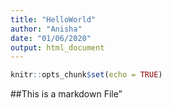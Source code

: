 ```yaml
---
title: "HelloWorld"
author: "Anisha"
date: "01/06/2020"
output: html_document
---
```


```r
knitr::opts_chunk$set(echo = TRUE)
```

##This is a markdown File"